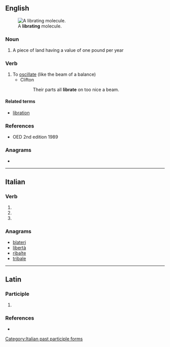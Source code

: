 ==English==
[[File:Libration.gif|thumb|A '''librating''' molecule.]]

===Noun===
{{en-noun}}

# {{lb|en|obsolete}} A piece of land having a value of one pound per year

===Verb===
{{en-verb|librat}}

# To [[oscillate]] (like the beam of a balance)
#* Clifton
#*: Their parts all '''librate''' on too nice a beam.

====Related terms====
* [[libration]]

===References===
* OED 2nd edition 1989

===Anagrams===
* {{anagrams|en|altbier|betrail|tablier|triable}}

----

==Italian==

===Verb===
{{head|it|verb form}}

# {{inflection of|librarsi||2|p|pres|indc|lang=it}}
# {{inflection of|librarsi||2|p|impr|lang=it}}
# {{feminine plural of|librato|lang=it}}

===Anagrams===
* [[blateri#Italian|blateri]]
* [[libertà#Italian|libertà]]
* [[ribalte#Italian|ribalte]]
* [[tribale#Italian|tribale]]

[[Category:Italian past participle forms]]

----

==Latin==

===Participle===
{{la-part-form|lībrāte}}

# {{inflection of|lībrātus||voc|m|s|lang=la}}

===References===
* {{R:L&S}}
